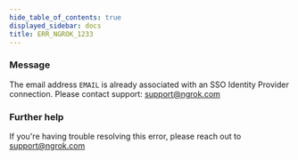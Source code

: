 ```yaml
---
hide_table_of_contents: true
displayed_sidebar: docs
title: ERR_NGROK_1233
---
```


### Message

The email address `EMAIL` is already associated with an SSO Identity Provider connection. Please contact support: support@ngrok.com

<ErrorDetails />

### Further help

If you're having trouble resolving this error, please reach out to [support@ngrok.com](mailto:support@ngrok.com?subject=Help%20with%20ERR_NGROK_1233)
